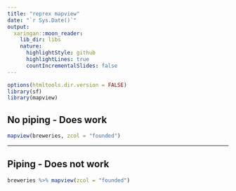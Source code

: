 ```yaml
---
title: "reprex mapview"
date: "`r Sys.Date()`"
output:
  xaringan::moon_reader:
    lib_dir: libs
    nature:
      highlightStyle: github
      highlightLines: true
      countIncrementalSlides: false
---
```



```r
options(htmltools.dir.version = FALSE)
library(sf)
library(mapview)
```

## No piping - Does work
```r
mapview(breweries, zcol = "founded")
```

---

## Piping - Does not work

```r
breweries %>% mapview(zcol = "founded")
```

